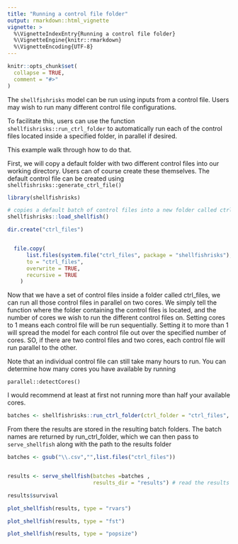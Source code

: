 ```yaml
---
title: "Running a control file folder"
output: rmarkdown::html_vignette
vignette: >
  %\VignetteIndexEntry{Running a control file folder}
  %\VignetteEngine{knitr::rmarkdown}
  %\VignetteEncoding{UTF-8}
---
```


```r
knitr::opts_chunk$set(
  collapse = TRUE,
  comment = "#>"
)
```

The `shellfishrisks` model can be run using inputs from a control file. Users may wish to run many different control file configurations. 

To facilitate this, users can use the function `shellfishrisks::run_ctrl_folder` to automatically run each of the control files located inside a specified folder, in parallel if desired. 

This example walk through how to do that. 

First, we will copy a default folder with two different control files into our working directory. Users can of course create these themselves. The default control file can be created using `shellfishrisks::generate_ctrl_file()`

```r
library(shellfishrisks)

# copies a default batch of control files into a new folder called ctrl_files
shellfishrisks::load_shellfish()

dir.create("ctrl_files")


  file.copy(
      list.files(system.file("ctrl_files", package = "shellfishrisks"), full.names = TRUE),
      to = "ctrl_files",
      overwrite = TRUE,
      recursive = TRUE
    )

```

Now that we have a set of control files inside a folder called ctrl_files, we can run all those control files in parallel on two cores. We simply tell the function where the folder containing the control files is located, and the number of cores we wish to run the different control files on. Setting cores to 1 means each control file will be run sequentially. Setting it to more than 1 will spread the model for each control file out over the specified number of cores. SO, if there are two control files and two cores, each control file will run parallel to the other. 

Note that an individual control file can still take many hours to run. You can determine how many cores you have available by running

`parallel::detectCores()`

I would recommend at least at first not running more than half your available cores. 


```r

batches <- shellfishrisks::run_ctrl_folder(ctrl_folder = "ctrl_files", cores = 2)

```

From there the results are stored in the resulting batch folders. The batch names are returned by run_ctrl_folder, which we can then pass to `serve_shellfish` along with the path to the results folder

```r

batches <- gsub("\\.csv","",list.files("ctrl_files"))


results <- serve_shellfish(batches =batches ,
                           results_dir = "results") # read the results stored in .txt files into a list object

results$survival

plot_shellfish(results, type = "rvars")

plot_shellfish(results, type = "fst")

plot_shellfish(results, type = "popsize")
```


